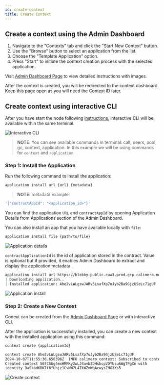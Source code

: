 ```yaml
---
id: create-context
title: Create Context
---
```


## Create a context using the Admin Dashboard

1. Navigate to the "Contexts" tab and click the "Start New Context" button.
2. Use the "Browse" button to select an application from the list.
3. Choose the "Template Application" option.
4. Press "Start" to initiate the context creation process with the selected
   application.

Visit [Admin Dashboard Page](../../developer-tools/apps/admin-dashboard) to view
detailed instructions with images.

After the context is created, you will be redirected to the context dashboard.
Keep this page open as you will need the Context ID later.

## Create context using interactive CLI

After you have start the node following
[instructions](../../getting-started/setup), interactive CLI will be available
within the same terminal.

![Interactive CLI](/cli/0-interactive-cli.png)

> **NOTE**: You can see available commands in terminal: call, peers, pool, gc,
> context, application. In this example we will be using commands for `context`
> and `application`.

### Step 1: Install the Application

Run the following command to install the application:

```bash
application install url {url} {metadata}
```

> **NOTE**: metadata example:

```bash
'{"contractAppId": "<application_id>"}'
```

You can find the application `URL` and `contractAppId` by opening Application
Details from Applications section of the Admin Dashboard.

You can also install an app that you have available locally with `file`:

```bash
application install file {path/to/file}
```

![Application details](/admin-dashboard/application-details-for-context-creation.png)

`contractApplicationId` is the id of application stored in the contract. Value
is optional but if provided, it enables Admin Dashboard to extract and display
the application metadata.

```bash title="Example"
application install url https://blobby-public.euw3.prod.gcp.calimero.network/bafkreihl5o6etrnpy7dlgixz3onbfb3og4dll2yqsqaebqakuldk6e2qya '{"contractAppId": "980265ba072119a9074e429dea477e1c084a94e8d9f645c0158680e6942fb99e"}'
| Downloading application..
│ Installed application: Ahe2vLWLgswJARv5LsafXp7uJyb2Ba9GjzUSeLc71gUF
```

![Application install](/cli/1-install-app.png)

### Step 2: Create a New Context

Conext can be created from the
[Admin Dashboard Page](../../developer-tools/apps/admin-dashboard) or with
interactive CLI.

After the application is successfully installed, you can create a new context
with the installed application using this command:

```bash
context create {applicationId}
```

```bash title="Example"
context create Ahe2vLWLgswJARv5LsafXp7uJyb2Ba9GjzUSeLc71gUF
2024-10-07T11:55:36.658396Z  INFO calimero_context: Subscribed to context context_id=567C5Gg4mxHMPKy2wLJ4uvb3DHsbcpVDYUsuAWgTPgXn
Created context 567C5Gg4mxHMPKy2wLJ4uvb3DHsbcpVDYUsuAWgTPgXn with
identity DaSkad6DK7f6fUhjz1CvNW7L4TkWZmWqAcwysZHG3Xs5
```

![Create context](/cli/2-create-context.png)
